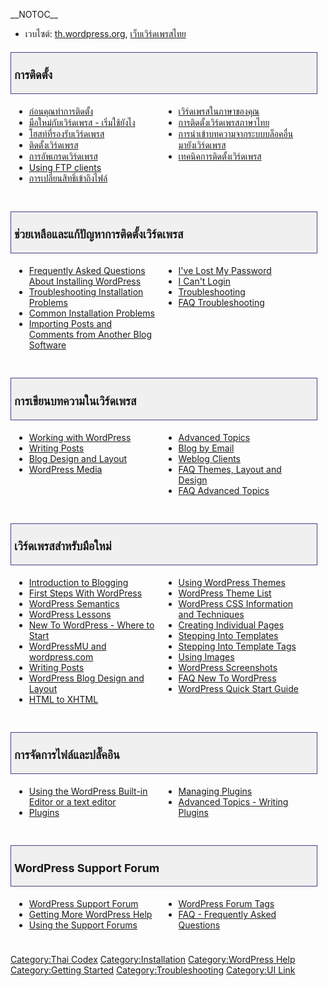 __NOTOC__
* เวบไซต์: [http://th.wordpress.org th.wordpress.org],  [http://wordthai.com เว็บเวิร์ดเพรสไทย]

<div style="width:95%; font-size: 110%; text-decoration:none; padding: 0px 5px; margin: 20px 0px 5px; background-color: #f0f0f0; border: 1px solid darkslateblue">
=== การติดตั้ง ===
</div>
<div style="width: 45%; margin:0px 6px; float:left">
* [[th:ก่อนคุณทำการติดตั้ง|ก่อนคุณทำการติดตั้ง]]
* [[มือใหม่กับเวิร์ดเพรส - เริ่มใช้ยังไง|มือใหม่กับเวิร์ดเพรส - เริ่มใช้ยังไง]]
* [[th:โฮสท์ที่รองรับเวิร์ดเพรส|โฮสท์ที่รองรับเวิร์ดเพรส]]
* [[th:ติดตั้งเวิร์ดเพรส|ติดตั้งเวิร์ดเพรส]]
* [[th:การอัพเกรดเวิร์ดเพรส|การอัพเกรดเวิร์ดเพรส]]
* [[FTP Clients| Using FTP clients]]
* [[th:การเปลี่ยนสิทธิ์เข้าถึงไฟล์|การเปลี่ยนสิทธิ์เข้าถึงไฟล์]]
</div>
<div style="width: 45%; margin:0px 6px; float:left; display: inline">
* [[WordPress in Your Language | เวิร์ดเพรสในภาษาของคุณ]]
* [[th:การติดตั้งเวิร์ดเพรสภาษาไทย|การติดตั้งเวิร์ดเพรสภาษาไทย]]
* [[th:นำเข้าบทความ|การนำเข้าบทความจากระบบบล็อคอื่นมายังเวิร์ดเพรส]]
* [[th:เทคนิคการติดตั้งเวิร์ดเพรส|เทคนิคการติดตั้งเวิร์ดเพรส]]

</div>
<div style="clear:both; height:10px">
</div>

<div style="width:95%; font-size: 110%; text-decoration:none; padding: 0px 5px; margin: 20px 0px 5px; background-color: #f0f0f0; border: 1px solid darkslateblue">

=== ช่วยเหลือและแก้ปัญหาการติดตั้งเวิร์ดเพรส ===
</div>
<div style="width: 45%; margin:0px 6px; float:left">
* [[FAQ_Installation|Frequently Asked Questions About Installing WordPress]]
* [[Troubleshooting#Installation_Problems|Troubleshooting Installation Problems]]
* [[Installing WordPress#Common_Installation_Problems|Common Installation Problems]]
* [[Importing_Content|Importing Posts and Comments from Another Blog Software]]
</div>
<div style="width: 45%; margin:0px 6px; float:left; display: inline">
* [[Resetting Your Password|I've Lost My Password]]
* [[Login Trouble|I Can't Login]]
* [[Troubleshooting]]
* [[FAQ Troubleshooting|FAQ Troubleshooting]]
</div>
<div style="clear:both; height:10px">
</div>

<div style="width:95%; font-size: 110%; text-decoration:none; padding: 0px 5px; margin: 20px 0px 5px; background-color: #f0f0f0; border: 1px solid darkslateblue">

=== การเขียนบทความในเวิร์ดเพรส ===
</div>
<div style="width: 45%; margin:0px 6px; float:left">
* [[Working with WordPress]]
* [[Writing_Posts|Writing Posts]]
* [[Blog Design and Layout]]
* [[Working_with_WordPress#WordPress Media|WordPress Media]]
</div>
<div style="width: 45%; margin:0px 6px; float:left; display: inline">
* [[Advanced Topics]]
* [[Blog by Email]] 
* [[Weblog_Client|Weblog Clients]] 
* [[FAQ Layout and Design|FAQ Themes, Layout and Design]] 
* [[FAQ Advanced Topics|FAQ Advanced Topics]]
</div>
<div style="clear:both; height:10px">
</div>

<div style="width:95%; font-size: 110%; text-decoration:none; padding: 0px 5px; margin: 20px 0px 5px; background-color: #f0f0f0; border: 1px solid darkslateblue">


=== เวิร์ดเพรสสำหรับมือใหม่ ===
</div>
<div style="width: 45%; margin:0px 6px; float:left">
* [[Introduction to Blogging]]
* [[First Steps With WordPress]]
* [[WordPress Semantics]]
* [[WordPress Lessons]]
* [[New To WordPress - Where to Start]]
* [[WordPressMU|WordPressMU and wordpress.com]] 
* [[Writing_Posts|Writing Posts]]
* [[Blog_Design_and_Layout|WordPress Blog Design and Layout]]
* [[HTML to XHTML]] 
</div>
<div style="width: 45%; margin:0px 6px; float:left; display: inline">
* [[Using_Themes|Using WordPress Themes]]
* [[Using_Themes/Theme_List|WordPress Theme List]]
* [[CSS|WordPress CSS Information and Techniques]]
* [[Pages|Creating Individual Pages]]
* [[Stepping Into Templates]] 
* [[Stepping Into Template Tags]]
* [[Using Images]] 
* [[WordPress Screenshots]]
* [[FAQ New To WordPress|FAQ New To WordPress]]
* [[WordPress Quick Start Guide]]
</div>
<div style="clear:both; height:10px">
</div>

<div style="width:95%; font-size: 110%; text-decoration:none; padding: 0px 5px; margin: 20px 0px 5px; background-color: #f0f0f0; border: 1px solid darkslateblue">
=== การจัดการไฟล์และปลั๊คอิน ===
</div>
<div style="width: 45%; margin:0px 6px; float:left">
* [[Editing Files|Using the WordPress Built-in Editor or a text editor]]
* [[Plugins]]
</div>
<div style="width: 45%; margin:0px 6px; float:left; display: inline">
* [[Managing Plugins]]
* [[Advanced Topics#WordPress Plugins and Customization|Advanced Topics - Writing Plugins]]
</div>
<div style="clear:both; height:10px">
</div>

<div style="width:95%; font-size: 110%; text-decoration:none; padding: 0px 5px; margin: 20px 0px 5px; background-color: #f0f0f0; border: 1px solid darkslateblue">
=== WordPress Support Forum===
</div>
<div style="width: 45%; margin:0px 6px; float:left">
* [http://www.wordpress.org/support WordPress Support Forum]
* [[Getting_More_Help|Getting More WordPress Help]]
* [[Using the Support Forums]]
</div>
<div style="width: 45%; margin:0px 6px; float:left; display: inline">
* [[WordPress Forum Tags]]
* [[FAQ|FAQ - Frequently Asked Questions]]
</div>
<div style="clear:both; height:10px">
</div>


[[Category:Thai Codex]]
[[Category:Installation]]
[[Category:WordPress Help]]
[[Category:Getting Started]]
[[Category:Troubleshooting]]
[[Category:UI Link]]
